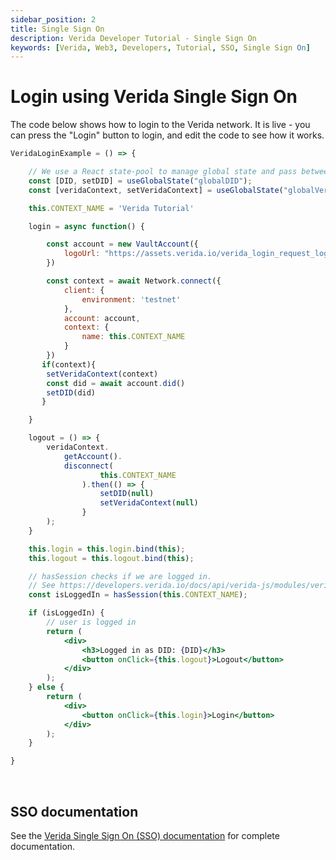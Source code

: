 ```yaml
---
sidebar_position: 2
title: Single Sign On
description: Verida Developer Tutorial - Single Sign On
keywords: [Verida, Web3, Developers, Tutorial, SSO, Single Sign On]
---
```



# Login using Verida Single Sign On

The code below shows how to login to the Verida network. It is live - you can press the "Login" button to login, and edit the code to see how it works. 


<!--
Implementation Notes

Because of the way Docusaurus and MDX live code is implemented, it is tricky passing state between live code elements.
Each is a separate React component, and we can't modify parent components to share state, or to be a React Context.Provider.

Instead we use a React state-pool. See https://dev.to/yezyilomo/you-can-definitely-use-global-variables-to-manage-global-state-in-react-17l3
-->
```jsx live
VeridaLoginExample = () => {

    // We use a React state-pool to manage global state and pass between live code blocks
    const [DID, setDID] = useGlobalState("globalDID");
    const [veridaContext, setVeridaContext] = useGlobalState("globalVeridaContext")

    this.CONTEXT_NAME = 'Verida Tutorial'

    login = async function() {

        const account = new VaultAccount({
            logoUrl: "https://assets.verida.io/verida_login_request_logo_170x170.png"
        })

        const context = await Network.connect({
            client: {
                environment: 'testnet'
            },
            account: account,
            context: {
                name: this.CONTEXT_NAME
            }
        })
       if(context){
        setVeridaContext(context)
        const did = await account.did()
        setDID(did)
	   }

    }

    logout = () => {
        veridaContext.
            getAccount().
            disconnect(
                    this.CONTEXT_NAME
                ).then(() => {
                    setDID(null)
                    setVeridaContext(null)
                }
        );
    }

    this.login = this.login.bind(this);  
    this.logout = this.logout.bind(this);

    // hasSession checks if we are logged in. 
    // See https://developers.verida.io/docs/api/verida-js/modules/verida_account_web_vault#hassession
    const isLoggedIn = hasSession(this.CONTEXT_NAME);

    if (isLoggedIn) {
        // user is logged in
        return (
            <div>
                <h3>Logged in as DID: {DID}</h3>
                <button onClick={this.logout}>Logout</button>
            </div>
        );
    } else {
        return (
            <div>
                <button onClick={this.login}>Login</button>
            </div>
        );
    }

}

```
<!-- this is a target so we can link to the end of the code block -->
<a name="runcode">&nbsp;</a>

## SSO documentation

See the [Verida Single Sign On (SSO) documentation](/single-sign-on-sdk/single-sign-on-sdk.md) for complete documentation. 
